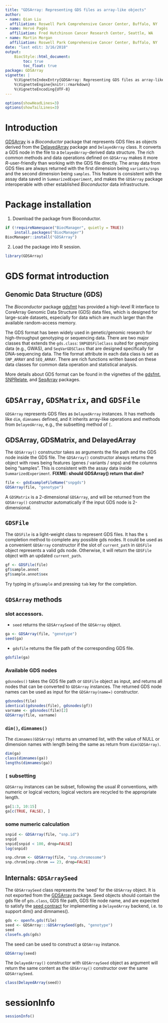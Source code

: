 ```yaml
---
title: "GDSArray: Representing GDS files as array-like objects"
author:
- name: Qian Liu
  affiliation: Roswell Park Comprehensive Cancer Center, Buffalo, NY
- name: Hervé Pagès
  affiliation: Fred Hutchinson Cancer Research Center, Seattle, WA
- name: Martin Morgan
  affiliation: Roswell Park Comprehensive Cancer Center, Buffalo, NY
date: "last edit: 3/16/2018"
output:
    BiocStyle::html_document:
        toc: true
        toc_float: true
package: GDSArray
vignette: |
    %\VignetteIndexEntry{GDSArray: Representing GDS files as array-like objects}
    %\VignetteEngine{knitr::rmarkdown}
    %\VignetteEncoding{UTF-8}
---
```


```r
options(showHeadLines=3)
options(showTailLines=3)
```

# Introduction

[GDSArray][] is a _Bioconductor_ package that represents GDS files as
objects derived from the [DelayedArray][] package and `DelayedArray`
class. It converts a GDS node in the file to a `DelayedArray`-derived
data structure. The rich common methods and data operations defined on
`GDSArray` makes it more _R_-user-friendly than working with the GDS
file directly. The array data from GDS files are always returned with
the first dimension being `variants/snps` and the second dimension
being `samples`. This feature is consistent with the assay data saved
in `SummarizedExperiment`, and makes the `GDSArray` package
interoperable with other established _Bioconductor_ data
infrastructure.

[GDSArray]: https://bioconductor.org/packages/GDSArray
[DelayedArray]: https://bioconductor.org/packages/DelayedArray

# Package installation

1. Download the package from Bioconductor.

```r
if (!requireNamespace("BiocManager", quietly = TRUE))
    install.packages("BiocManager")
BiocManager::install("GDSArray")
```

2. Load the package into R session.
```r
library(GDSArray)
```

# GDS format introduction

## Genomic Data Structure (GDS)

The _Bioconductor_ package [gdsfmt][] has provided a high-level R
interface to CoreArray Genomic Data Structure (GDS) data files, which
is designed for large-scale datasets, especially for data which are
much larger than the available random-access memory.

The GDS format has been widely used in genetic/genomic research for
high-throughput genotyping or sequencing data. There are two major
classes that extends the `gds.class`: `SNPGDSFileClass` suited for
genotyping data (e.g., GWAS), and `SeqVarGDSClass` that are designed
specifically for DNA-sequencing data. The file format attribute in
each data class is set as `SNP_ARRAY` and `SEQ_ARRAY`. There are rich
functions written based on these data classes for common data
operation and statistical analysis.

More details about GDS format can be found in the vignettes of the
[gdsfmt][], [SNPRelate][], and [SeqArray][] packages.

[gdsfmt]: https://bioconductor.org/packages/gdsfmt
[SNPRelate]: https://bioconductor.org/packages/SNPRelate
[SeqArray]: https://bioconductor.org/packages/SeqArray

# `GDSArray`, `GDSMatrix`, and `GDSFile`

`GDSArray` represents GDS files as `DelayedArray` instances. It has
methods like `dim`, `dimnames` defined, and it inherits array-like
operations and methods from `DelayedArray`, e.g., the subsetting
method of `[`.

## GDSArray, GDSMatrix, and DelayedArray

The `GDSArray()` constructor takes as arguments the file path and the
GDS node inside the GDS file. The `GDSArray()` constructor always
returns the object with rows being features (genes / variants / snps)
and the columns being "samples". This is consistent with the assay
data inside `SummarizedExperiment`. **FIXME: should GDSArray() return that dim?**

```r
file <- gdsExampleFileName("snpgds")
GDSArray(file, "genotype")
```

A `GDSMatrix` is a 2-dimensional `GDSArray`, and will be returned from
the `GDSArray()` constructor automatically if the input GDS node is
2-dimensional.

## `GDSFile` 

The `GDSFile` is a light-weight class to represent GDS files. It has
the `$` completion method to complete any possible gds nodes. It could
be used as a convenient `GDSArray` constructor if the slot of
`current_path` in `GDSFile` object represents a valid gds node.
Otherwise, it will return the `GDSFile` object with an updated
`current_path`.

```r
gf <- GDSFile(file)
gf$sample.annot
gf$sample.annot$sex 
```

Try typing in `gf$sample` and pressing `tab` key for the completion. 

## `GDSArray` methods

### slot accessors. 
- `seed` returns the `GDSArraySeed` of the `GDSArray` object.
```r
ga <- GDSArray(file, "genotype")
seed(ga)
```

- `gdsfile` returns the file path of the corresponding GDS file. 
```r
gdsfile(ga)
```

### Available GDS nodes

`gdsnodes()` takes the GDS file path or `GDSFile` object as input, and
returns all nodes that can be converted to `GDSArray` instances. The
returned GDS node names can be used as input for the `GDSArray(name=)`
constructor.

```r
gdsnodes(file)
identical(gdsnodes(file), gdsnodes(gf))
varname <- gdsnodes(file)[2]
GDSArray(file, varname)
```

### `dim()`, `dimnames()`

The `dimnames(GDSArray)` returns an unnamed list, with the value of
NULL or dimension names with length being the same as return from
`dim(GDSArray)`.

```r
dim(ga)
class(dimnames(ga))
lengths(dimnames(ga))
```

### `[` subsetting

`GDSArray` instances can be subset, following the usual _R_
conventions, with numeric or logical vectors; logical vectors are
recycled to the appropriate length.

```r
ga[1:3, 10:15]
ga[c(TRUE, FALSE), ]
```

### some numeric calculation

```r
snpid <- GDSArray(file, "snp.id")
snpid
snpid[snpid < 100, drop=FALSE]
log(snpid)

snp.chrom <- GDSArray(file, "snp.chromosome")
snp.chrom[snp.chrom == 23, drop=FALSE]
```

## Internals: `GDSArraySeed`

The `GDSArraySeed` class represents the 'seed' for the `GDSArray`
object. It is not exported from the [GDSArray][] package. Seed objects
should contain the gds file of `gds.class`, GDS file path, GDS file
node name, and are expected to satisfy the [seed
contract](https://bioconductor.org/packages/release/bioc/vignettes/DelayedArray/inst/doc/02-Implementing_a_backend.html#the-seed-contract)
for implementing a `DelayedArray` backend, i.e. to support dim() and
dimnames().

```r
gds <- openfn.gds(file)
seed <- GDSArray:::GDSArraySeed(gds, "genotype")
seed
closefn.gds(gds)
```

The seed can be used to construct a `GDSArray` instance.

```r
GDSArray(seed)
```

The `DelayedArray()` constructor with `GDSArraySeed` object as
argument will return the same content as the `GDSArray()` constructor
over the same `GDSArraySeed`.

```r
class(DelayedArray(seed))
```

# sessionInfo

```r
sessionInfo()
```
